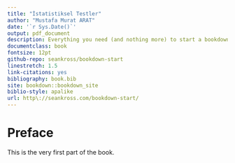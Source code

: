 ```yaml
--- 
title: "İstatistiksel Testler"
author: "Mustafa Murat ARAT"
date: '`r Sys.Date()`'
output: pdf_document
description: Everything you need (and nothing more) to start a bookdown book.
documentclass: book
fontsize: 12pt
github-repo: seankross/bookdown-start
linestretch: 1.5
link-citations: yes
bibliography: book.bib
site: bookdown::bookdown_site
biblio-style: apalike
url: http\://seankross.com/bookdown-start/
---
```


# Preface {-}

This is the very first part of the book.

